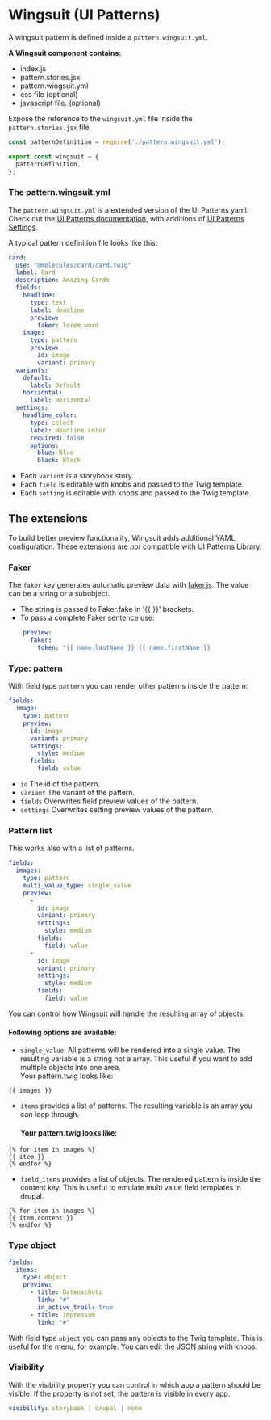 # Wingsuit (UI Patterns)

A wingsuit pattern is defined inside a `pattern.wingsuit.yml`.

<b>A Wingsuit component contains:</b>

* index.js
* pattern.stories.jsx
* pattern.wingsuit.yml
* css file (optional)
* javascript file. (optional)

Expose the reference to the `wingsuit.yml` file inside the `pattern.stories.jsx` file.

```js
const patternDefinition = require('./pattern.wingsuit.yml');

export const wingsuit = {
  patternDefinition,
};

```
### The pattern.wingsuit.yml
The `pattern.wingsuit.yml` is a extended version of the UI Patterns yaml. Check out the [UI Patterns documentation](https://ui-patterns.readthedocs.io/en/8.x-1.x/content/patterns-definition.html), with additions of [UI Patterns Settings](https://www.drupal.org/project/ui_patterns_settings).

A typical pattern definition file looks like this:

```yaml
card:
  use: "@molecules/card/card.twig"
  label: Card
  description: Amazing Cards
  fields:
    headline:
      type: text
      label: Headline
      preview:
        faker: lorem.word
    image:
      type: pattern
      preview:
        id: image
        variant: primary
  variants:
    default:
      label: Default
    horizontal:
      label: Horizontal
  settings:
    headline_color:
      type: select
      label: Headline color
      required: false
      options:
        blue: Blue
        black: Black
```

* Each `variant` is a storybook story.
* Each `field` is editable with knobs and passed to the Twig template.
* Each `setting` is editable with knobs and passed to the Twig template.


## The extensions
To build better preview functionality, Wingsuit adds additional YAML configuration. These extensions are _not_ compatible with UI Patterns Library.

### Faker
The `faker` key generates automatic preview data with [faker.js](https://github.com/marak/Faker.js/).
The value can be a string or a subobject.
* The string is passed to Faker.fake in '{{ }}' brackets.
* To pass a complete Faker sentence use:
```yaml
    preview:
      faker:
        token: "{{ name.lastName }} {{ name.firstName }}
```

### Type: pattern
With field type `pattern` you can render other patterns inside the pattern:
```yaml
fields:
  image:
    type: pattern
    preview:
      id: image
      variant: primary
      settings:
        style: medium
      fields:
        field: value
```
* `id` The id of the pattern.
* `variant` The variant of the pattern.
* `fields` Overwrites field preview values of the pattern.
* `settings` Overwrites setting preview values of the pattern.

### Pattern list
This works also with a list of patterns.
```yaml
fields:
  images:
    type: pattern
    multi_value_type: single_value
    preview:
      -
        id: image
        variant: primary
        settings:
          style: medium
        fields:
          field: value
      -
        id: image
        variant: primary
        settings:
          style: medium
        fields:
          field: value
```
You can control how Wingsuit will handle the resulting array of objects.

#### Following options are available:
* `single_value`: All patterns will be rendered into a single value. The resulting variable is a string not a array. This useful if you want to add multiple objects into one area.
<br/>Your pattern.twig looks like:
```twig
{{ images }}
```
* `items` provides a list of patterns. The resulting variable is an array you can loop through.
   #### Your pattern.twig looks like:
```twig
{% for item in images %}
{{ item }}
{% endfor %}
```

* `field_items` provides a list of objects. The rendered pattern is inside the content key. This is useful to emulate multi value field templates in drupal.
```twig
{% for item in images %}
{{ item.content }}
{% endfor %}
```

### Type object
```yaml
fields:
  items:
    type: object
    preview:
      - title: Datenschutz
        link: "#"
        in_active_trail: true
      - title: Impressum
        link: "#"
```
With field type `object` you can pass any objects to the Twig template. This is useful for the menu, for example. You can edit the JSON string with knobs.

### Visibility
With the visibility property you can control in which app a pattern should be visible. If the property is not set, the pattern is visible in every app.
```yaml
visibility: storybook | drupal | none
```
